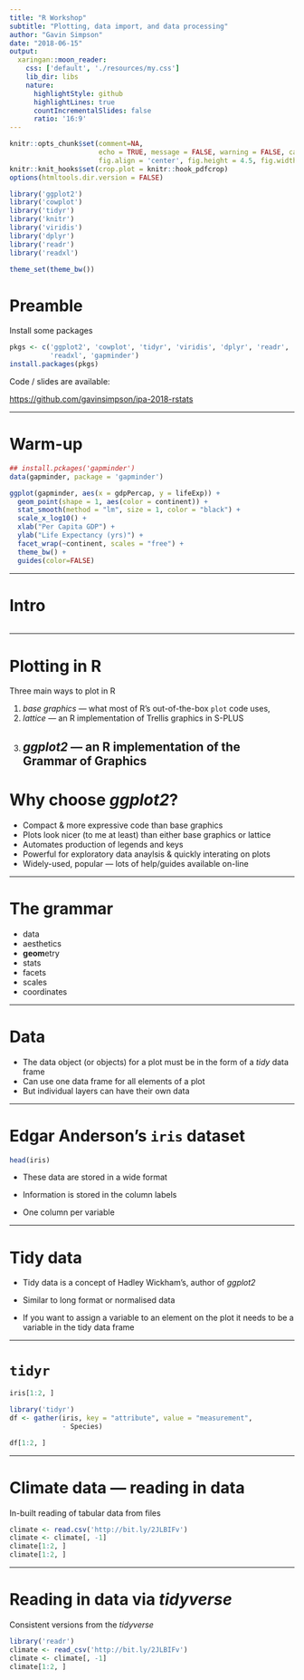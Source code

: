 ```yaml
---
title: "R Workshop"
subtitle: "Plotting, data import, and data processing"
author: "Gavin Simpson"
date: "2018-06-15"
output:
  xaringan::moon_reader:
    css: ['default', './resources/my.css']
    lib_dir: libs
    nature:
      highlightStyle: github
      highlightLines: true
      countIncrementalSlides: false
      ratio: '16:9'
---
```


```r
knitr::opts_chunk$set(comment=NA,
                      echo = TRUE, message = FALSE, warning = FALSE, cache = TRUE,
                      fig.align = 'center', fig.height = 4.5, fig.width = 8, dev = 'svg')
knitr::knit_hooks$set(crop.plot = knitr::hook_pdfcrop)
options(htmltools.dir.version = FALSE)
```
```r
library('ggplot2')
library('cowplot')
library('tidyr')
library('knitr')
library('viridis')
library('dplyr')
library('readr')
library('readxl')
```
```r
theme_set(theme_bw())
```

# Preamble

Install some packages

```r
pkgs <- c('ggplot2', 'cowplot', 'tidyr', 'viridis', 'dplyr', 'readr',
          'readxl', 'gapminder')
install.packages(pkgs)
```

Code / slides are available:

[https://github.com/gavinsimpson/ipa-2018-rstats]()

---

# Warm-up

```r
## install.pckages('gapminder')
data(gapminder, package = 'gapminder')

ggplot(gapminder, aes(x = gdpPercap, y = lifeExp)) +
  geom_point(shape = 1, aes(color = continent)) +
  stat_smooth(method = "lm", size = 1, color = "black") +
  scale_x_log10() +
  xlab("Per Capita GDP") +
  ylab("Life Expectancy (yrs)") +
  facet_wrap(~continent, scales = "free") +
  theme_bw() +
  guides(color=FALSE)
```
---

# Intro

```r
```

---

# Plotting in R

Three main ways to plot in R

1. *base graphics* &mdash; what most of R's out-of-the-box `plot` code uses,
2. *lattice* &mdash; an R implementation of Trellis graphics in S-PLUS
3. *ggplot2* &mdash; an R implementation of the Grammar of Graphics
---

# Why choose *ggplot2*?

* Compact & more expressive code than base graphics
* Plots look nicer (to me at least) than either base graphics or lattice
* Automates production of legends and keys
* Powerful for exploratory data anaylsis & quickly interating on plots
* Widely-used, popular &mdash; lots of help/guides available on-line

---

# The grammar

* data
* aesthetics
* **geom**etry
* stats
* facets
* scales
* coordinates

---

# Data

* The data object (or objects) for a plot must be in the form of a *tidy* data frame
* Can use one data frame for all elements of a plot
* But individual layers can have their own data

---

# Edgar Anderson's `iris` dataset

```r
head(iris)
```

* These data are stored in a wide format

* Information is stored in the column labels

* One column per variable

---

# Tidy data

* Tidy data is a concept of Hadley Wickham's, author of *ggplot2*

* Similar to long format or normalised data

* If you want to assign a variable to an element on the plot it needs to be a variable in the tidy data frame

---

# `tidyr`

```r
iris[1:2, ]

library('tidyr')
df <- gather(iris, key = "attribute", value = "measurement",
             - Species)

df[1:2, ]
```

---

# Climate data &mdash; reading in data

In-built reading of tabular data from files

```r
climate <- read.csv('http://bit.ly/2JLBIFv')
climate <- climate[, -1]
climate[1:2, ]
climate[1:2, ]
```

---

# Reading in data via *tidyverse*

Consistent versions from the *tidyverse*

```r
library('readr')
climate <- read_csv('http://bit.ly/2JLBIFv')
climate <- climate[, -1]
climate[1:2, ]
```

